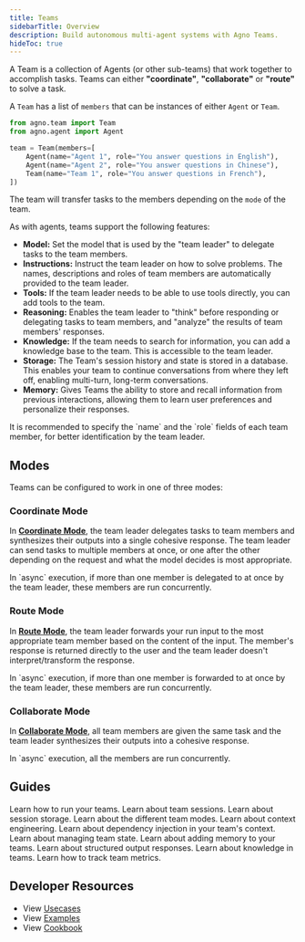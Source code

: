 ```yaml
---
title: Teams
sidebarTitle: Overview
description: Build autonomous multi-agent systems with Agno Teams.
hideToc: true
---
```


A Team is a collection of Agents (or other sub-teams) that work together to accomplish tasks. Teams can either **"coordinate"**, **"collaborate"** or **"route"** to solve a task.

A `Team` has a list of `members` that can be instances of either `Agent` or `Team`.

```python
from agno.team import Team
from agno.agent import Agent

team = Team(members=[
    Agent(name="Agent 1", role="You answer questions in English"),
    Agent(name="Agent 2", role="You answer questions in Chinese"),
    Team(name="Team 1", role="You answer questions in French"),
])
```

The team will transfer tasks to the members depending on the `mode` of the team.

As with agents, teams support the following features:
- **Model:** Set the model that is used by the "team leader" to delegate tasks to the team members.
- **Instructions:** Instruct the team leader on how to solve problems. The names, descriptions and roles of team members are automatically provided to the team leader.
- **Tools:** If the team leader needs to be able to use tools directly, you can add tools to the team.
- **Reasoning:** Enables the team leader to "think" before responding or delegating tasks to team members, and "analyze" the results of team members' responses.
- **Knowledge:** If the team needs to search for information, you can add a knowledge base to the team. This is accessible to the team leader.
- **Storage:** The Team's session history and state is stored in a database. This enables your team to continue conversations from where they left off, enabling multi-turn, long-term conversations.
- **Memory:** Gives Teams the ability to store and recall information from previous interactions, allowing them to learn user preferences and personalize their responses.

<Tip>
It is recommended to specify the `name` and the `role` fields of each team member, for better identification by the team leader.
</Tip>

## Modes

Teams can be configured to work in one of three modes:

### Coordinate Mode

In [**Coordinate Mode**](/docs/documentation/teams/coordinate), the team leader delegates tasks to team members and synthesizes their outputs into a single cohesive response. 
The team leader can send tasks to multiple members at once, or one after the other depending on the request and what the model decides is most appropriate.

<Note>
In `async` execution, if more than one member is delegated to at once by the team leader, these members are run concurrently.
</Note>

### Route Mode

In [**Route Mode**](/docs/documentation/teams/route), the team leader forwards your run input to the most appropriate team member based on the content of the input. The member's response is returned directly to the user and the team leader doesn't interpret/transform the response.

<Note>
In `async` execution, if more than one member is forwarded to at once by the team leader, these members are run concurrently.
</Note>


### Collaborate Mode

In [**Collaborate Mode**](/docs/documentation/teams/collaborate), all team members are given the same task and the team leader synthesizes their outputs into a cohesive response. 

<Note>
In `async` execution, all the members are run concurrently.
</Note>


## Guides
<CardGroup cols={2}>
  <Card
    title="Running your Team"
    icon="user-robot"
    iconType="duotone"
    href="/docs/documentation/teams/run"
  >
    Learn how to run your teams.
  </Card>
  <Card
    title="Team Sessions"
    icon="comments"
    iconType="duotone"
    href="/docs/documentation/teams/sessions"
  >
    Learn about team sessions.
  </Card>
  <Card
    title="Team Storage"
    icon="database"
    iconType="duotone"
    href="/docs/documentation/teams/storage"
  >
    Learn about session storage.
  </Card>
  <Card
    title="Team Modes"
    icon="list-check"
    iconType="duotone"
    href="/docs/documentation/teams/modes"
  >
    Learn about the different team modes.
  </Card>
  <Card
    title="Context Engineering"
    icon="file-lines"
    iconType="duotone"
    href="/docs/documentation/teams/context"
  >
    Learn about context engineering.
  </Card>
  <Card
    title="Dependencies"
    icon="brackets-curly"
    iconType="duotone"
    href="/docs/documentation/teams/dependencies"
  >
    Learn about dependency injection in your team's context.
  </Card>
  <Card
    title="Team State"
    icon="crystal-ball"
    iconType="duotone"
    href="/docs/documentation/teams/state"
  >
    Learn about managing team state.
  </Card>
  <Card
    title="Memory"
    icon="head-side-brain"
    iconType="duotone"
    href="/docs/documentation/teams/memory"
  >
    Learn about adding memory to your teams.
  </Card>
  <Card
    title="Structured Input & Output"
    icon="fire"
    iconType="duotone"
    href="/docs/documentation/teams/structured-input-output"
  >
    Learn about structured output responses.
  </Card>
  <Card
    title="Knowledge"
    icon="books"
    iconType="duotone"
    href="/docs/documentation/teams/knowledge"
  >
    Learn about knowledge in teams.
  </Card>
  <Card
    title="Team Metrics"
    icon="chart-line"
    iconType="duotone"
    href="/docs/documentation/teams/metrics"
  >
    Learn how to track team metrics.
  </Card>
</CardGroup>


## Developer Resources

- View [Usecases](/examples/use-cases/teams/)
- View [Examples](/examples/concepts/teams/)
- View [Cookbook](https://github.com/agno-agi/agno/tree/main/cookbook/teams/README.md)
